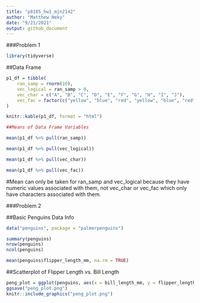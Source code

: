 ```yaml
---
title: "p8105_hw1_mjn2142"
author: "Matthew Neky"
date: "9/21/2021"
output: github_document
---
```


###Problem 1

```r
library(tidyverse)
```

##Data Frame

```r
p1_df = tibble(
    ran_samp = rnorm(10),
    vec_logical = ran_samp > 0,
    vec_char = c("A", "B", "C", "D", "E", "F", "G", "H", "I", "J"),
    vec_fac = factor(c("yellow", "blue", "red", "yellow", "blue", "red", "yellow", "blue", "red", "yellow"))
)

knitr::kable(p1_df, format = "html")

##Means of Data Frame Variables

mean(p1_df %>% pull(ran_samp))

mean(p1_df %>% pull(vec_logical))

mean(p1_df %>% pull(vec_char))

mean(p1_df %>% pull(vec_fac))
```

#Mean can only be taken for ran_samp and vec_logical because they have numeric values associated with them, not vec_char or vec_fac which only have characters associated with them.

###Problem 2

##Basic Penguins Data Info

```r
data("penguins", package = "palmerpenguins")

summary(penguins)
nrow(penguins)
ncol(penguins)

mean(penguins$flipper_length_mm, na.rm = TRUE)
```

##Scatterplot of Flipper Length vs. Bill Length

```r
peng_plot = ggplot(penguins, aes(x = bill_length_mm, y = flipper_length_mm, color = species)) + geom_point()
ggsave("peng_plot.png")
knitr::include_graphics("peng_plot.png")
```


